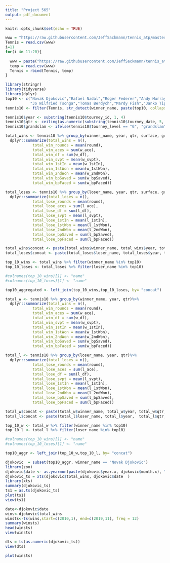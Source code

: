 ```yaml
---
title: "Project 565"
output: pdf_document
---
```


```r
knitr::opts_chunk$set(echo = TRUE)
```


```r
www = "https://raw.githubusercontent.com/JeffSackmann/tennis_atp/master/atp_matches_2010.csv"
Tennis = read.csv(www)
i=11
for(i in 11:20){
  
  www = paste("https://raw.githubusercontent.com/JeffSackmann/tennis_atp/master/atp_matches_20",as.character(i),".csv",sep = "")
  temp = read.csv(www)
  Tennis = rbind(Tennis, temp)
}
```

```r
library(stringr)
library(tidyverse)
library(dplyr)
top10 <- c("Novak Djokovic","Rafael Nadal","Roger Federer","Andy Murray","David Ferrer",
           "Jo Wilfried Tsonga","Tomas Berdych","Mardy Fish","Janko Tipsarevic","Nicolas Almagro")
tennis10 <- filter(Tennis, str_detect(winner_name, paste(top10, collapse="|"))|str_detect(loser_name, paste(top10, collapse="|")))
```

```r
tennis10$year <- substring(tennis10$tourney_id, 1, 4)
tennis10$qtr <- ceiling(as.numeric(substring(tennis10$tourney_date, 5, 6))/3)
tennis10$grandslam <- ifelse(tennis10$tourney_level == "G", "grandslam", "non-grandslam")

total_wins <- tennis10 %>% group_by(winner_name, year, qtr, surface, grandslam)%>%
  dplyr::summarize(total_wins = n(),
            total_win_rounds = mean(round),
            total_win_aces = sum(w_ace),
            total_win_df = sum(w_df),
            total_win_svpt = mean(w_svpt),
            total_win_1stIn = mean(w_1stIn),
            total_win_1stWon = mean(w_1stWon),
            total_win_2ndWon = mean(w_2ndWon),
            total_win_bpSaved = sum(w_bpSaved),
            total_win_bpFaced = sum(w_bpFaced))

total_loses <- tennis10 %>% group_by(loser_name, year, qtr, surface, grandslam)%>%
  dplyr::summarize(total_loses = n(),
            total_lose_rounds = mean(round),
            total_lose_aces = sum(l_ace),
            total_lose_df = sum(l_df),
            total_lose_svpt = mean(l_svpt),
            total_lose_1stIn = mean(l_1stIn),
            total_lose_1stWon = mean(l_1stWon),
            total_lose_2ndWon = mean(l_2ndWon),
            total_lose_bpSaved = sum(l_bpSaved),
            total_lose_bpFaced = sum(l_bpFaced))

total_wins$concat <- paste(total_wins$winner_name, total_wins$year, total_wins$surface, total_wins$grandslam, sep="_")
total_loses$concat <- paste(total_loses$loser_name, total_loses$year, total_loses$surface, total_loses$grandslam, sep="_")

top_10_wins <- total_wins %>% filter(winner_name %in% top10)
top_10_loses <- total_loses %>% filter(loser_name %in% top10)

#colnames(top_10_wins)[1] <- "name"
#colnames(top_10_loses)[1] <- "name"

top10_aggregated <- left_join(top_10_wins,top_10_loses, by= "concat")
```

```r
total_w <- tennis10 %>% group_by(winner_name, year, qtr)%>%
  dplyr::summarize(total_wins = n(),
            total_win_rounds = mean(round),
            total_win_aces = sum(w_ace),
            total_win_df = sum(w_df),
            total_win_svpt = mean(w_svpt),
            total_win_1stIn = mean(w_1stIn),
            total_win_1stWon = mean(w_1stWon),
            total_win_2ndWon = mean(w_2ndWon),
            total_win_bpSaved = sum(w_bpSaved),
            total_win_bpFaced = sum(w_bpFaced))

total_l <- tennis10 %>% group_by(loser_name, year, qtr)%>%
  dplyr::summarize(total_loses = n(),
            total_lose_rounds = mean(round),
            total_lose_aces = sum(l_ace),
            total_lose_df = sum(l_df),
            total_lose_svpt = mean(l_svpt),
            total_lose_1stIn = mean(l_1stIn),
            total_lose_1stWon = mean(l_1stWon),
            total_lose_2ndWon = mean(l_2ndWon),
            total_lose_bpSaved = sum(l_bpSaved),
            total_lose_bpFaced = sum(l_bpFaced))

total_w$concat <- paste(total_w$winner_name, total_w$year, total_w$qtr, sep="_")
total_l$concat <- paste(total_l$loser_name, total_l$year,  total_l$qtr, sep="_")

top_10_w <- total_w %>% filter(winner_name %in% top10)
top_10_l <- total_l %>% filter(loser_name %in% top10)

#colnames(top_10_wins)[1] <- "name"
#colnames(top_10_loses)[1] <- "name"

top10_aggr <- left_join(top_10_w,top_10_l, by= "concat")
```

```r
djokovic  = subset(top10_aggr, winner_name == "Novak Djokovic")
library(zoo)
djokovic$date <- as.yearmon(paste(djokovic$year.x, djokovic$month.x), "%Y %m")
djokovic_ts = xts(djokovic$total_wins, djokovic$date  )
library(xts)
summary(djokovic_ts)
ts1 = as.ts(djokovic_ts)
plot(ts1)
view(ts1)

date<-djokovic$date
wins<-djokovic$total_wins
winsts<-ts(wins,start=c(2010,1), end=c(2019,11), freq = 12)
summary(winsts)
head(winsts)
view(winsts)

dts = ts(as.numeric(djokovic_ts))
view(dts)

plot(winsts)
```

```r

```


